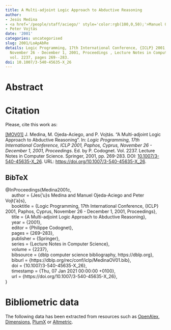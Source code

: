 ```yaml
---
title: A Multi-adjoint Logic Approach to Abductive Reasoning
author:
- Jesús Medina
- <a href='/people/staff/aciego/' style='color:rgb(100,0,50);'>Manuel Ojeda-Aciego</a>
- Peter Vojtás
date: '2001'
categories: uncategorised
slug: 2001/LoApAbRe
details: Logic Programming, 17th International Conference, {ICLP} 2001, Paphos, Cyprus,
  November 26 - December 1, 2001, Proceedings , Lecture Notes in Computer Science
  vol. 2237, pages 269--283.
doi: 10.1007/3-540-45635-X_26
---
```




# Abstract










# Citation
Please, cite this work as:


<a name=bib-Medina2001c></a>[[MOV01]](#cite-Medina2001c) J. Medina, M. Ojeda-Aciego, and P. Vojtás. “A Multi-adjoint Logic Approach to Abductive Reasoning”. In: _Logic Programming, 17th International Conference, ICLP 2001, Paphos, Cyprus, November 26 - December 1, 2001, Proceedings_. Ed. by P. Codognet. Vol. 2237. Lecture Notes in Computer Science. Springer, 2001, pp. 269-283. DOI: [10.1007/3-540-45635-X\_26](https://doi.org/10.1007%2F3-540-45635-X%5C_26). URL: [https://doi.org/10.1007/3-540-45635-X\_26](https://doi.org/10.1007/3-540-45635-X\_26).

::: {.callout-note appearance="minimal" collapse=true}

## BibTeX

@InProceedings{Medina2001c,<br>&nbsp;&nbsp;&nbsp;&nbsp;  author = {Jes{\a'u}s Medina and Manuel Ojeda-Aciego and Peter Vojt{\a'a}s},<br>&nbsp;&nbsp;&nbsp;&nbsp;  booktitle = {Logic Programming, 17th International Conference, {ICLP} 2001, Paphos, Cyprus, November 26 - December 1, 2001, Proceedings},<br>&nbsp;&nbsp;&nbsp;&nbsp;  title = {A Multi-adjoint Logic Approach to Abductive Reasoning},<br>&nbsp;&nbsp;&nbsp;&nbsp;  year = {2001},<br>&nbsp;&nbsp;&nbsp;&nbsp;  editor = {Philippe Codognet},<br>&nbsp;&nbsp;&nbsp;&nbsp;  pages = {269--283},<br>&nbsp;&nbsp;&nbsp;&nbsp;  publisher = {Springer},<br>&nbsp;&nbsp;&nbsp;&nbsp;  series = {Lecture Notes in Computer Science},<br>&nbsp;&nbsp;&nbsp;&nbsp;  volume = {2237},<br>&nbsp;&nbsp;&nbsp;&nbsp;  bibsource = {dblp computer science bibliography, https://dblp.org},<br>&nbsp;&nbsp;&nbsp;&nbsp;  biburl = {https://dblp.org/rec/conf/iclp/MedinaOV01.bib},<br>&nbsp;&nbsp;&nbsp;&nbsp;  doi = {10.1007/3-540-45635-X\_26},<br>&nbsp;&nbsp;&nbsp;&nbsp;  timestamp = {Thu, 07 Jan 2021 00:00:00 +0100},<br>&nbsp;&nbsp;&nbsp;&nbsp;  url = {https://doi.org/10.1007/3-540-45635-X\_26},<br>}

:::



# Bibliometric data


The following data has been extracted from resources such as [OpenAlex](https://openalex.org/), [Dimensions](https://app.dimensions.ai/), [PlumX](https://www.elsevier.com/insights/metrics/plumx) or [Altmetric](https://www.altmetric.com/).

<div style="display: flex; justify-content: center; align-items: center; height: 100%;">
<span class="__dimensions_badge_embed__" data-doi="10.1007/3-540-45635-X_26" data-legend="always"></span></div><script async src="https://badge.dimensions.ai/badge.js" charset="utf-8"></script>

<div style="display: flex; justify-content: center; align-items: center; height: 100%;">
<a href="https://plu.mx/plum/a/?doi=10.1007/3-540-45635-X_26" class="plumx-details" data-site="plum" data-hide-when-empty="true">A Multi-adjoint Logic Approach to Abductive Reasoning</a></div>

<div style="display: flex; justify-content: center; align-items: center; height: 100%;">
<script type="text/javascript" src="https://d1bxh8uas1mnw7.cloudfront.net/assets/embed.js"></script><div data-badge-type="medium-donut" class="altmetric-embed" data-badge-details="right" data-doi="10.1007/3-540-45635-X_26"></div></div>


## Cites

The following graph plots the number of cites received by this work from its publication, on a yearly basis.

```r
#| echo: false
#| results: asis
#| warning: false
#| message: false
source(here::here('scripts', 'manage_publications.R'))
df <- readRDS('citation_history.rds')
plot_citation_history(df)
```



## Papers citing this work

The following is a non-exhaustive list of papers that cite this work:


<a name=bib-Bauters_2014></a>[[1]](#cite-Bauters_2014) K. Bauters, S. Schockaert, M. De Cock, et al. “Semantics for possibilistic answer set programs: Uncertain rules versus rules with uncertain conclusions”. In: _International Journal of Approximate Reasoning_ 55.2 (Jan. 2014), p. 739–761. ISSN: 0888-613X. DOI: [10.1016/j.ijar.2013.09.006](https://doi.org/10.1016%2Fj.ijar.2013.09.006). URL: [http://dx.doi.org/10.1016/j.ijar.2013.09.006](http://dx.doi.org/10.1016/j.ijar.2013.09.006).

<a name=bib-Cornejo_2022></a>[[2]](#cite-Cornejo_2022) M. E. Cornejo, L. Fariñas del Cerro, and J. Medina. “Multi-adjoint Lattice Logic. Properties and Query Answering”. In: _Progress in Artificial Intelligence_. Springer International Publishing, 2022, p. 701–712. ISBN: 9783031164743. DOI: [10.1007/978-3-031-16474-3_57](https://doi.org/10.1007%2F978-3-031-16474-3_57). URL: [http://dx.doi.org/10.1007/978-3-031-16474-3_57](http://dx.doi.org/10.1007/978-3-031-16474-3_57).

<a name=bib-Cornejo_2018></a>[[3]](#cite-Cornejo_2018) M. E. Cornejo, D. Lobo, and J. Medina. “Syntax and semantics of multi-adjoint normal logic programming”. In: _Fuzzy Sets and Systems_ 345 (Aug. 2018), p. 41–62. ISSN: 0165-0114. DOI: [10.1016/j.fss.2017.12.009](https://doi.org/10.1016%2Fj.fss.2017.12.009). URL: [http://dx.doi.org/10.1016/j.fss.2017.12.009](http://dx.doi.org/10.1016/j.fss.2017.12.009).

<a name=bib-Cornejo_2021></a>[[4]](#cite-Cornejo_2021) M. E. Cornejo and J. Medina. “Right Adjoint Algebras Versus Operator Left Residuated Posets”. In: _Rough Sets_. Springer International Publishing, 2021, p. 180–191. ISBN: 9783030873349. DOI: [10.1007/978-3-030-87334-9_15](https://doi.org/10.1007%2F978-3-030-87334-9_15). URL: [http://dx.doi.org/10.1007/978-3-030-87334-9_15](http://dx.doi.org/10.1007/978-3-030-87334-9_15).

<a name=bib-Guller_2004></a>[[5]](#cite-Guller_2004) D. Guller. “Model and Fixpoint Semantics for Fuzzy Disjunctive Programs with Weak Similarity”. In: _Innovations in Intelligent Systems_. Springer Berlin Heidelberg, 2004, p. 151–202. ISBN: 9783540396154. DOI: [10.1007/978-3-540-39615-4_7](https://doi.org/10.1007%2F978-3-540-39615-4_7). URL: [http://dx.doi.org/10.1007/978-3-540-39615-4_7](http://dx.doi.org/10.1007/978-3-540-39615-4_7).

<a name=bib-Horiuchi_2020></a>[[6]](#cite-Horiuchi_2020) K. Horiuchi, B. Šešelja, and A. Tepavčević. “Trice-valued fuzzy sets: Mathematical model for three-way decisions”. In: _Information Sciences_ 507 (Jan. 2020), p. 574–584. ISSN: 0020-0255. DOI: [10.1016/j.ins.2018.09.007](https://doi.org/10.1016%2Fj.ins.2018.09.007). URL: [http://dx.doi.org/10.1016/j.ins.2018.09.007](http://dx.doi.org/10.1016/j.ins.2018.09.007).

<a name=bib-Medina_2002></a>[[7]](#cite-Medina_2002) J. Medina, E. Mérida-Casermeiro, and M. Ojeda-Aciego. “A Neural Approach to Abductive Multi-adjoint Reasoning”. In: _Artificial Intelligence: Methodology, Systems, and Applications_. Springer Berlin Heidelberg, 2002, p. 213–222. ISBN: 9783540461487. DOI: [10.1007/3-540-46148-5_22](https://doi.org/10.1007%2F3-540-46148-5_22). URL: [http://dx.doi.org/10.1007/3-540-46148-5_22](http://dx.doi.org/10.1007/3-540-46148-5_22).

<a name=bib-Medina_2003></a>[[8]](#cite-Medina_2003) J. Medina, E. Mérida-Casermeiro, and M. Ojeda-Aciego. “A neural approach to extended logic programs”. In: _Computational Methods in Neural Modeling_. Springer Berlin Heidelberg, 2003, p. 654–661. ISBN: 9783540448686. DOI: [10.1007/3-540-44868-3_83](https://doi.org/10.1007%2F3-540-44868-3_83). URL: [http://dx.doi.org/10.1007/3-540-44868-3_83](http://dx.doi.org/10.1007/3-540-44868-3_83).

<a name=bib-Medina_2001></a>[[9]](#cite-Medina_2001) J. Medina, M. Ojeda-Aciego, and P. Vojtáš. “A Procedural Semantics for Multi-adjoint Logic Programming”. In: _Progress in Artificial Intelligence_. Springer Berlin Heidelberg, 2001, p. 290–297. ISBN: 9783540453291. DOI: [10.1007/3-540-45329-6_29](https://doi.org/10.1007%2F3-540-45329-6_29). URL: [http://dx.doi.org/10.1007/3-540-45329-6_29](http://dx.doi.org/10.1007/3-540-45329-6_29).

<a name=bib-Moreno_2014></a>[[10]](#cite-Moreno_2014) G. Moreno, J. Penabad, and C. Vázquez. “Beyond multi-adjoint logic programming”. In: _International Journal of Computer Mathematics_ 92.9 (Nov. 2014), p. 1956–1975. ISSN: 1029-0265. DOI: [10.1080/00207160.2014.975218](https://doi.org/10.1080%2F00207160.2014.975218). URL: [http://dx.doi.org/10.1080/00207160.2014.975218](http://dx.doi.org/10.1080/00207160.2014.975218).

<a name=bib-Pazos_2003></a>[[11]](#cite-Pazos_2003) J. Pazos, A. Rodríguez-Patón, and A. Silva. “Solving SAT in Linear Time with a Neural-like Membrane System”. In: _Computational Methods in Neural Modeling_. Springer Berlin Heidelberg, 2003, p. 662–669. ISBN: 9783540448686. DOI: [10.1007/3-540-44868-3_84](https://doi.org/10.1007%2F3-540-44868-3_84). URL: [http://dx.doi.org/10.1007/3-540-44868-3_84](http://dx.doi.org/10.1007/3-540-44868-3_84).

<a name=bib-Schockaert_2012></a>[[12]](#cite-Schockaert_2012) S. Schockaert, J. Janssen, and D. Vermeir. “Fuzzy Equilibrium Logic: Declarative Problem Solving in Continuous Domains”. In: _ACM Transactions on Computational Logic_ 13.4 (Oct. 2012), p. 1–39. ISSN: 1557-945X. DOI: [10.1145/2362355.2362361](https://doi.org/10.1145%2F2362355.2362361). URL: [http://dx.doi.org/10.1145/2362355.2362361](http://dx.doi.org/10.1145/2362355.2362361).

